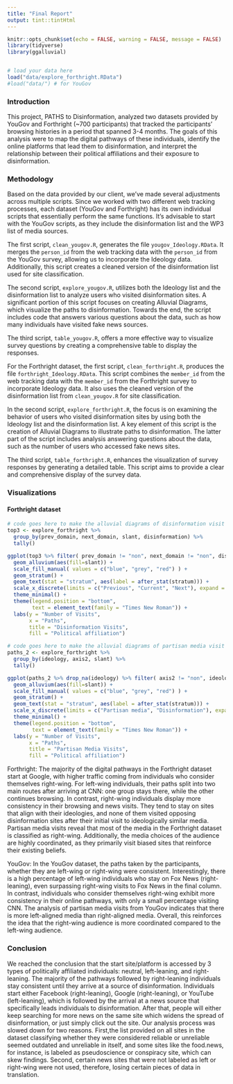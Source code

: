 ```yaml
---
title: "Final Report"
output: tint::tintHtml
---
```


```r
knitr::opts_chunk$set(echo = FALSE, warning = FALSE, message = FALSE)
library(tidyverse)
library(ggalluvial)


# load your data here 
load("data/explore_forthright.RData")
#load("data/") # for YouGov
```

### Introduction 

This project, PATHS to Disinformation, analyzed two datasets provided by YouGov and Forthright (~700 participants) that tracked the participants' browsing histories in a period that spanned 3-4 months. The goals of this analysis were to map the digital pathways of these individuals, identify the online platforms that lead them to disinformation, and interpret the relationship between their political affiliations and their exposure to disinformation.


### Methodology

Based on the data provided by our client, we’ve made several adjustments across multiple scripts. Since we worked with two different web tracking processes, each dataset (YouGov and Forthright) has its own individual scripts that essentially perform the same functions. It’s advisable to start with the YouGov scripts, as they include the disinformation list and the WP3 list of media sources.

The first script, `clean_yougov.R`, generates the file `yougov_Ideology.RData`. It merges the `person_id` from the web tracking data with the `person_id` from the YouGov survey, allowing us to incorporate the Ideology data. Additionally, this script creates a cleaned version of the disinformation list used for site classification.

The second script, `explore_yougov.R`, utilizes both the Ideology list and the disinformation list to analyze users who visited disinformation sites. A significant portion of this script focuses on creating Alluvial Diagrams, which visualize the paths to disinformation. Towards the end, the script includes code that answers various questions about the data, such as how many individuals have visited fake news sources.

The third script, `table_yougov.R`, offers a more effective way to visualize survey questions by creating a comprehensive table to display the responses.

For the Forthright dataset, the first script, `clean_forthright.R`, produces the file `forthright_Ideology.RData`. This script combines the `member_id` from the web tracking data with the `member_id` from the Forthright survey to incorporate Ideology data. It also uses the cleaned version of the disinformation list from `clean_yougov.R` for site classification.

In the second script, `explore_forthright.R`, the focus is on examining the behavior of users who visited disinformation sites by using both the Ideology list and the disinformation list. A key element of this script is the creation of Alluvial Diagrams to illustrate paths to disinformation. The latter part of the script includes analysis answering questions about the data, such as the number of users who accessed fake news sites.

The third script, `table_forthright.R`, enhances the visualization of survey responses by generating a detailed table. This script aims to provide a clear and comprehensive display of the survey data.

### Visualizations

#### Forthright dataset
```r

# code goes here to make the alluvial diagrams of disinformation visit
top3 <- explore_forthright %>% 
  group_by(prev_domain, next_domain, slant, disinformation) %>% 
  tally()

ggplot(top3 %>% filter( prev_domain != "non", next_domain != "non", disinformation != "non"), aes(axis1 = prev_domain, axis2 = disinformation, axis3=next_domain, y = n)) +
  geom_alluvium(aes(fill=slant)) +
  scale_fill_manual( values = c("blue", "grey", "red") ) +
  geom_stratum() +
  geom_text(stat = "stratum", aes(label = after_stat(stratum))) +
  scale_x_discrete(limits = c("Previous", "Current", "Next"), expand = c(0.15, 0.05)) +
  theme_minimal() +
  theme(legend.position = "bottom",
        text = element_text(family = "Times New Roman")) + 
  labs(y = "Number of Visits",
       x = "Paths",
       title = "Disinformation Visits",
       fill = "Political affiliation")

# code goes here to make the alluvial diagrams of partisan media visit
paths_2 <- explore_forthright %>% 
  group_by(ideology, axis2, slant) %>% 
  tally()

ggplot(paths_2 %>% drop_na(ideology) %>% filter( axis2 != "non", ideology!="Neutral"), aes(axis1 = ideology, axis2 = axis2, y = n)) +
  geom_alluvium(aes(fill=slant)) +
  scale_fill_manual( values = c("blue", "grey", "red") ) +
  geom_stratum() +
  geom_text(stat = "stratum", aes(label = after_stat(stratum))) +
  scale_x_discrete(limits = c("Partisan media", "Disinformation"), expand = c(0.15, 0.05)) +
  theme_minimal() +
  theme(legend.position = "bottom",
        text = element_text(family = "Times New Roman")) + 
  labs(y = "Number of Visits",
       x = "Paths",
       title = "Partisan Media Visits",
       fill = "Political affiliation")
```
Forthright:
The majority of the digital pathways in the Forthright dataset start at Google, with higher traffic coming from individuals who consider themselves right-wing. For left-wing individuals, their paths split into two main routes after arriving at CNN: one group stays there, while the other continues browsing. In contrast, right-wing individuals display more consistency in their browsing and news visits. They tend to stay on sites that align with their ideologies, and none of them visited opposing disinformation sites after their initial visit to ideologically similar media.
Partisan media visits reveal that most of the media in the Forthright dataset is classified as right-wing. Additionally, the media choices of the audience are highly coordinated, as they primarily visit biased sites that reinforce their existing beliefs.

YouGov:
In the YouGov dataset, the paths taken by the participants, whether they are left-wing or right-wing were consistent. Interestingly, there is a high percentage of left-wing individuals who stay on Fox News (right-leaning), even surpassing right-wing visits to Fox News in the final column. In contrast, individuals who consider themselves right-wing exhibit more consistency in their online pathways, with only a small percentage visiting CNN.
The analysis of partisan media visits from YouGov indicates that there is more left-aligned media than right-aligned media. Overall, this reinforces the idea that the right-wing audience is more coordinated compared to the left-wing audience.


### Conclusion

We reached the conclusion that the start site/platform is accessed by 3 types of politically affiliated individuals: neutral, left-leaning, and right-leaning. The majority of the pathways followed by right-leaning individuals stay consistent until they arrive at a source of disinformation. Individuals start either Facebook (right-leaning), Google (right-leaning), or YouTube (left-leaning), which is followed by the arrival at a news source that specifically leads individuals to disinformation. After that, people will either keep searching for more news on the same site which widens the spread of disinformation, or just simply click out the site. 
Our analysis process was slowed down for two reasons. First,the list provided on all sites in the dataset classifying whether they were considered reliable or unreliable seemed outdated and unreliable in itself, and some sites like the food.news, for instance, is labeled as pseudoscience or conspiracy site, which can skew findings. Second, certain news sites that were not labeled as left or right-wing were not used, therefore, losing certain pieces of data in translation.